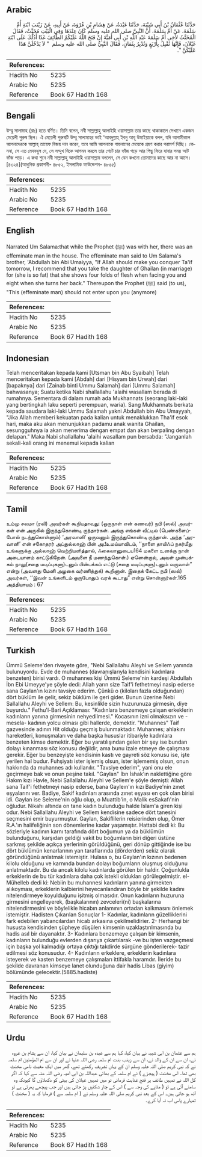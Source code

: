 ## Arabic


<div dir="rtl" lang="ar" style={{fontSize:'larger',backgroundColor:'#f8f9fa',padding:20}}>
حَدَّثَنَا عُثْمَانُ بْنُ أَبِي شَيْبَةَ، حَدَّثَنَا عَبْدَةُ، عَنْ هِشَامِ بْنِ عُرْوَةَ، عَنْ أَبِيهِ، عَنْ زَيْنَبَ ابْنَةِ أُمِّ سَلَمَةَ، عَنْ أُمِّ سَلَمَةَ، أَنَّ النَّبِيَّ صلى الله عليه وسلم كَانَ عِنْدَهَا وَفِي الْبَيْتِ مُخَنَّثٌ، فَقَالَ الْمُخَنَّثُ لأَخِي أُمِّ سَلَمَةَ عَبْدِ اللَّهِ بْنِ أَبِي أُمَيَّةَ إِنْ فَتَحَ اللَّهُ عَلَيْكُمُ الطَّائِفَ غَدًا أَدُلُّكَ عَلَى ابْنَةِ غَيْلاَنَ، فَإِنَّهَا تُقْبِلُ بِأَرْبَعٍ وَتُدْبِرُ بِثَمَانٍ‏.‏ فَقَالَ النَّبِيُّ صلى الله عليه وسلم ‏ "‏ لاَ يَدْخُلَنَّ هَذَا عَلَيْكُنَّ ‏"‏‏.‏
</div>
<div style={{backgroundColor:'#f8f9fa',padding:20, marginBottom: 10}}><table> <thead> <tr> <th>References:</th> <th></th> </tr> </thead> <tbody><tr><td>Hadith No</td><td>5235</td></tr><tr><td>Arabic No</td><td>5235</td></tr><tr><td>Reference</td><td>Book 67 Hadith 168</td></tr></tbody></table></div>

## Bengali


<div dir="ltr" lang="bn" style={{fontSize:'larger',backgroundColor:'#f8f9fa',padding:20}}>
উম্মু সালামাহ (রাঃ) হতে বর্ণিত। তিনি বলেন, নবী সাল্লাল্লাহু আলাইহি ওয়াসাল্লাম তার কাছে থাকাকালে সেখানে একজন মেয়েলী পুরুষ ছিল। ঐ মেয়েলী পুরুষটি উম্মু সালামাহর ভাই ‘আবদুল্লাহ্ ইবনু আবূ উমাইয়াকে বলল, যদি আগামীকাল আপনাদেরকে আল্লাহ্ তায়েফ বিজয় দান করেন, তবে আমি আপনাকে গায়লানের মেয়েকে গ্রহণ করার পরামর্শ দিচ্ছি। কেননা, সে এত মেদবহুল যে, সে সম্মুখ দিকে আগমন করলে তার পেটে চার ভাঁজ পড়ে আর পিছু ফিরে যাবার সময় আট ভাঁজ পড়ে। এ কথা শুনে নবী সাল্লাল্লাহু আলাইহি ওয়াসাল্লাম বললেন, সে যেন কখনো তোমাদের কাছে আর না আসে। [৪৩২৪](আধুনিক প্রকাশনী- ৪৮৫২, ইসলামিক ফাউন্ডেশন- ৪৮৫৫)
</div>
<div style={{backgroundColor:'#f8f9fa',padding:20, marginBottom: 10}}><table> <thead> <tr> <th>References:</th> <th></th> </tr> </thead> <tbody><tr><td>Hadith No</td><td>5235</td></tr><tr><td>Arabic No</td><td>5235</td></tr><tr><td>Reference</td><td>Book 67 Hadith 168</td></tr></tbody></table></div>

## English


<div dir="ltr" lang="en" style={{fontSize:'larger',backgroundColor:'#f8f9fa',padding:20}}>
Narrated Um Salama:that while the Prophet (ﷺ) was with her, there was an effeminate man in the house. The effeminate man said to Um Salama's brother, 'Abdullah bin Abi Umaiyya, "If Allah should make you conquer Ta'if tomorrow, I recommend that you take the daughter of Ghailan (in marriage) for (she is so fat) that she shows four folds of flesh when facing you and eight when she turns her back." Thereupon the Prophet (ﷺ) said (to us), "This (effeminate man) should not enter upon you (anymore)
</div>
<div style={{backgroundColor:'#f8f9fa',padding:20, marginBottom: 10}}><table> <thead> <tr> <th>References:</th> <th></th> </tr> </thead> <tbody><tr><td>Hadith No</td><td>5235</td></tr><tr><td>Arabic No</td><td>5235</td></tr><tr><td>Reference</td><td>Book 67 Hadith 168</td></tr></tbody></table></div>

## Indonesian


<div dir="ltr" lang="id" style={{fontSize:'larger',backgroundColor:'#f8f9fa',padding:20}}>
Telah menceritakan kepada kami [Utsman bin Abu Syaibah] Telah menceritakan kepada kami [Abdah] dari [Hisyam bin Urwah] dari [bapaknya] dari [Zainab binti Ummu Salamah] dari [Ummu Salamah] bahwasanya; Suatu ketika Nabi shallallahu 'alaihi wasallam berada di rumahnya. Sementara di dalam rumah ada Mukhannats (seorang laki-laki yang bertingkah laku seperti perempuan, waria). Sang Mukhannats berkata kepada saudara laki-laki Ummu Salamah yakni Abdullah bin Abu Umayyah, "Jika Allah memberi kekuatan pada kalian untuk menaklukkan Tha'if esok hari, maka aku akan menunjukkan padamu anak wanita Ghailan, sesungguhnya ia akan menerima dengan empat dan akan berpaling dengan delapan." Maka Nabi shallallahu 'alaihi wasallam pun bersabda: "Janganlah sekali-kali orang ini menemui kepada kalian
</div>
<div style={{backgroundColor:'#f8f9fa',padding:20, marginBottom: 10}}><table> <thead> <tr> <th>References:</th> <th></th> </tr> </thead> <tbody><tr><td>Hadith No</td><td>5235</td></tr><tr><td>Arabic No</td><td>5235</td></tr><tr><td>Reference</td><td>Book 67 Hadith 168</td></tr></tbody></table></div>

## Tamil


<div dir="ltr" lang="ta" style={{fontSize:'larger',backgroundColor:'#f8f9fa',padding:20}}>
உம்மு சலமா (ரலி) அவர்கள் கூறியதாவது: (ஒருநாள் என் கணவர்) நபி (ஸல்) அவர்கள் என் அருகில் இருந்துகொண்டி ருந்தார்கள். அங்கு எங்கள் வீட்டில் (பெண்களைப்போல் நடந்துகொள்ளும்) ‘அரவானி’ ஒருவனும் இருந்துகொண்டி ருந்தான். அந்த ‘அரவானி’ என் சகோதரர் அப்துல்லாஹ் பின் அபீஉமய்யாவிடம், ‘‘நாளை தாயிஃப் நகர்மீது உங்களுக்கு அல்லாஹ் வெற்றியளித்தால், ஃகைலானுடைய164 மகளை உனக்கு நான் அடையாளம் காட்டுகிறேன். (அவளை நீ மணந்துகொள்.) ஏனென்றால், அவள் முன்பக்கம் நாலு(சதை மடிப்புகளு)டனும் பின்பக்கம் எட்டு (சதை மடிப்புகளு)டனும் வருவாள்” என்று (அவளது மேனி அழகை வர்ணித்துக்) கூறினான். இதைக் கேட்ட நபி (ஸல்) அவர்கள், ‘‘இவன் உங்களிடம் ஒருபோதும் வரக் கூடாது” என்று சொன்னார்கள்.165 அத்தியாயம் : 67
</div>
<div style={{backgroundColor:'#f8f9fa',padding:20, marginBottom: 10}}><table> <thead> <tr> <th>References:</th> <th></th> </tr> </thead> <tbody><tr><td>Hadith No</td><td>5235</td></tr><tr><td>Arabic No</td><td>5235</td></tr><tr><td>Reference</td><td>Book 67 Hadith 168</td></tr></tbody></table></div>

## Turkish


<div dir="ltr" lang="tr" style={{fontSize:'larger',backgroundColor:'#f8f9fa',padding:20}}>
Ümmü Seleme'den rivayete göre, "Nebi Sallallahu Aleyhi ve Sellem yanında bulunuyordu. Evde de muhannes (davranışlarıyla kendisini kadınlara benzeten) birisi vardı. O muhannes kişi Ümmü Seleme'nin kardeşi Abdullah İbn Ebi Umeyye'ye şöyle dedi: Allah yarın size Taif'i fethetmeyi nasip ederse sana Gaylan'ın kızını tavsiye ederim. Çünkü o (kiloları fazla olduğundan) dört büklüm ile gelir, sekiz büklüm ile geri gider. Bunun üzerine Nebi Sallallahu Aleyhi ve Sellem: Bu, kesinlikle sizin huzurunuza girmesin, diye buyurdu." Fethu'l-Bari Açıklaması: "Kadınlara benzemeye çalışan erkeklerin kadınların yanına girmesinin nehyedilmesi." Kocasının izni olmaksızın ve -mesela- kadının yolcu olması gibi hallerde, demektir. "Muhannes" Taif gazvesinde adının Hit olduğu geçmiş bulunmaktadır. Muhannes; ahlakını hareketleri, konuşmaları ve daha başka hususlar itibariyle kadınlara benzeten kimse demektir. Eğer bu yaratılışından gelen bir şey ise bundan dolayı kınanması söz konusu değildir, ama bunu izale etmeye de çalışması gerekir. Eğer bu benzeyişte kendisinin kastı ve gayreti söz konusu ise, işte yerilen hal budur. Fuhşiyatı ister işlemiş olsun, ister işlememiş olsun, onun hakkında da muhannes adı kullanılır. "Tavsiye ederim", yani onu ele geçirmeye bak ve onun peşine takıl. "Gaylan" İbn İshak'ın naklettiğine göre Hakım kızı Havle, Nebi Sallallahu Aleyhi ve Sellem'e şöyle demişti: Allah sana Taif'i fethetmeyi nasip ederse, bana Gayleın'ın kızı Badiye'nin zınet eşyalarını ver. Badiye, Sakif kadınları arasında zınet eşyası en çok olan birisi idi. Gaylan ise Seleme'nin oğlu olup, o Muattib'in, o Malik esSakafı'nin oğludur. Nikahı altında on tane kadın bulunduğu halde İslam'a giren kişi odur. Nebi Sallallahu Aleyhi ve Sellem kendisine sadece dört tanesini seçmesini emir buyurmuştur. Gaylan, Sakiflilerin reisierinden olup, Ömer R.A.'ın halifeliğinin son dönemlerine kadar yaşamıştır. Hattabi dedi ki: Bu sözleriyle kadının karnı tarafında dört boğumun ya da büklümün bulunduğunu, karşıdan geldiği vakit bu boğumların biri diğeri üstüne sarkmış şekilde açıkça yerlerinin görüldüğünü, geri dönüp gittiğinde ise bu dört büklümün kenarlarının yan taraflarında (dörderden) sekiz olarak göründüğünü anlatmak istemiştir. Hulasa o, bu Gaylan'ın kızının bedenen kilolu olduğunu ve karnında bundan dolayı boğumların oluşmuş olduğunu anlatmaktadır. Bu da ancak kilolu kadınlarda görülen bir haldir. Çoğunlukla erkeklerin de bu tür kadınlara daha çok istekli oldukları görülegelmiştir. el-Mühelleb dedi ki: Nebiin bu muhannesi kadınların yanına girmekten alıkoyması, erkeklerin kalbierini heyecanlandıran böyle bir şekilde kadını nitelendirmeye koyulduğunu işitmiş olmasıdır. Onun kadınların huzuruna girmesini engelleyerek, (başkalarının) zevceleri(ni) başkalarına nitelendirmesini ve böylelikle hicabın anlamının ortadan kalkmasını önlemek istemiştir. Hadisten Çıkarılan Sonuçlar 1- Kadınlar, kadınların güzelliklerini fark edebilen yabancılardan hicab arkasına çekilmelidirier. 2- Herhangi bir hususta kendisinden şüpheye düşülen kimsenin uzaklaştırılmasında bu hadis asıl bir dayanaktır. 3- Kadınlara benzemeye çalışan bir kimsenin, kadınların bulunduğu evIerden dışarıya çıkartılarak -ve bu işten vazgeçmesi için başka yol kalmadığı ortaya çıktığı takdirde sürgüne gönderilerek- tazir edilmesi söz konusudur. 4- Kadınların erkeklere, erkeklerin kadınlara isteyerek ve kasten benzemeye çalışmaları ittifakla haramdır. İleride bu şekilde davranan kimseye lanet olunduğuna dair hadis Libas (giyim) bölümünde gelecektir.(5885.hadiste)
</div>
<div style={{backgroundColor:'#f8f9fa',padding:20, marginBottom: 10}}><table> <thead> <tr> <th>References:</th> <th></th> </tr> </thead> <tbody><tr><td>Hadith No</td><td>5235</td></tr><tr><td>Arabic No</td><td>5235</td></tr><tr><td>Reference</td><td>Book 67 Hadith 168</td></tr></tbody></table></div>

## Urdu


<div dir="rtl" lang="ur" style={{fontSize:'larger',backgroundColor:'#f8f9fa',padding:20}}>
ہم سے عثمان بن ابی شیبہ نے بیان کیا، کہا ہم سے عبدہ بن سلیمان نے بیان کیا، ان سے ہشام بن عروہ نے، ان سے ان کے والد نے، ان سے زینب بنت ام سلمہ رضی اللہ عنہا نے اور ان سے ام المؤمنین ام سلمہ نے کہ نبی کریم صلی اللہ علیہ وسلم ان کے یہاں تشریف رکھتے تھے، گھر میں ایک مغیث نامی مخنث بھی تھا۔ اس مخنث ( ہیجڑے ) نے ام سلمہ کے بھائی عبداللہ بن ابی امیہ رضی اللہ عنہ سے کہا کہ اگر کل اللہ نے تمہیں طائف پر فتح عنایت فرمائی تو میں تمہیں غیلان کی بیٹی کو دکھلاؤں گا کیونکہ وہ سامنے آتی ہے تو ( مٹاپے کی وجہ سے ) اس کے چار شکنیں پڑ جاتی ہیں اور جب پیچھے پھرتی ہے تو آٹھ ہو جاتی ہیں۔ اس کے بعد نبی کریم صلی اللہ علیہ وسلم نے ( ام سلمہ سے ) فرمایا کہ یہ ( مخنث ) تمہارے پاس اب نہ آیا کرے۔
</div>
<div style={{backgroundColor:'#f8f9fa',padding:20, marginBottom: 10}}><table> <thead> <tr> <th>References:</th> <th></th> </tr> </thead> <tbody><tr><td>Hadith No</td><td>5235</td></tr><tr><td>Arabic No</td><td>5235</td></tr><tr><td>Reference</td><td>Book 67 Hadith 168</td></tr></tbody></table></div>